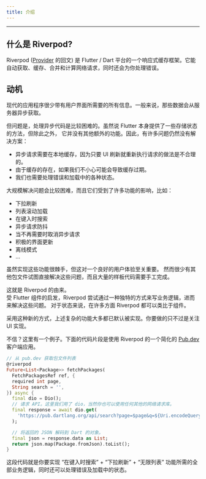```yaml
---
title: 介绍
---
```


---

## 什么是 Riverpod?

Riverpod ([Provider](https://pub.dev/packages/provider) 的回文) 是 Flutter / Dart 平台的一个响应式缓存框架。它能自动获取、缓存、合并和计算网络请求，同时还会为你处理错误。

## 动机

现代的应用程序很少带有用户界面所需要的所有信息。一般来说，那些数据会从服务器异步获取。

但问题是，处理异步代码是比较困难的。虽然说 Flutter 本身提供了一些存储状态的方法，但除此之外，
它并没有其他额外的功能。因此，有许多问题仍然没有解决方案：

- 异步请求需要在本地缓存，因为只要 UI 刷新就重新执行请求的做法是不合理的。
- 由于缓存的存在，如果我们不小心可能会导致缓存过期。
- 我们也需要处理错误和加载中的各种状态。

大规模解决问题会比较困难，而且它们受到了许多功能的影响，比如：

- 下拉刷新
- 列表滚动加载
- 在键入时搜索
- 异步请求防抖
- 当不再需要时取消异步请求
- 积极的界面更新
- 离线模式
- ...

虽然实现这些功能很棘手，但这对一个良好的用户体验至关重要。
然而很少有其他包文件试图直接解决这些问题，而且大量的样板代码需要手工完成。

这就是 Riverpod 的由来。  
受 Flutter 组件的启发，Riverpod 尝试通过一种独特的方式来写业务逻辑，进而来解决这些问题。
对于状态来说，在许多方面 Riverpod 都可以类比于组件。

采用这种新的方式，上述复杂的功能大多都已默认被实现。你要做的只不过是关注 UI 实现。

不信？这里有一个例子。下面的代码片段是使用 Riverpod 的一个简化的 [Pub.dev](https://github.com/rrousselGit/riverpod/tree/master/examples/pub)
客户端应用。

```dart
// 从 pub.dev 获取包文件列表
@riverpod
Future<List<Package>> fetchPackages(
  FetchPackagesRef ref, {
  required int page,
  String search = '',
}) async {
  final dio = Dio();
  // 请求 API。这里我们用了 dio，当然你也可以使用任何其他的网络请求库。
  final response = await dio.get(
    'https://pub.dartlang.org/api/search?page=$page&q=${Uri.encodeQueryComponent(search)}',
  );

  // 将返回的 JSON 解码到 Dart 的对象。
  final json = response.data as List;
  return json.map(Package.fromJson).toList();
}
```

这段代码就是你要实现 “在键入时搜索” + “下拉刷新” + “无限列表” 功能所需的全部业务逻辑，同时还可以处理错误及加载中的状态。
